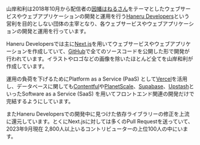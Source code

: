 山岸和利は2018年10月から配信者の[因幡はねるさん](https://www.774.ai/talent/haneru-inaba)をテーマとしたウェブサービスやウェブアプリケーションの開発と運用を行う[Haneru Developers](https://haneru.dev/)という営利を目的としない団体の主宰となり、各ウェブサービスやウェブアプリケーションの開発と運用を行っています。

Haneru Developersでは主に[Next.js](https://nextjs.org)を用いてウェブサービスやウェブアプリケーションを作成していて、[GitHub](https://github.com/inabagumi)で全てのソースコードを公開した形で開発が行われています。イラストやロゴなどの画像を除いたほとんど全てを山岸和利が作成しています。

運用の負荷を下げるためにPlatform as a Service (PaaS) として[Vercel](https://vercel.com/home)を活用し、データベースに関しても[Contentful](https://www.contentful.com)や[PlanetScale](https://planetscale.com/)、[Supabase](https://supabase.com/)、[Upstash](https://upstash.com/)といったSoftware as a Service (SaaS) を用いてフロントエンド関連の開発だけで完結するようにしています。

またHaneru Developersでの開発中に見つけた依存ライブラリーの修正を上流に還元しています。とくにNext.jsに対しては多くのPull Requestを送っていて、2023年9月現在 2,800人以上いるコントリビューターの上位100人の中にいます。
